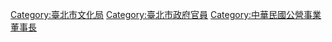 [[Category:臺北市文化局|Category:臺北市文化局]]
[[Category:臺北市政府官員|Category:臺北市政府官員]]
[[Category:中華民國公營事業董事長|Category:中華民國公營事業董事長]]